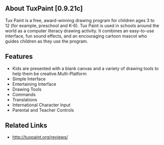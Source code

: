 ==About TuxPaint [0.9.21c]==
Tux Paint is a free, award-winning drawing program for children ages 3 to 12 (for example, preschool and K-6). Tux Paint is used in schools around the world as a computer literacy drawing activity. It combines an easy-to-use interface, fun sound effects, and an encouraging cartoon mascot who guides children as they use the program.
{{images/Tuxpaint.png}}
==Features==
*Kids are presented with a blank canvas and a variety of drawing tools to help them be creative.Multi-Platform
*Simple Interface
*Entertaining Interface
*Drawing Tools
*Commands
*Translations
*International Character Input
*Parental and Teacher Controls
==Related Links==
*http://tuxpaint.org/reviews/
